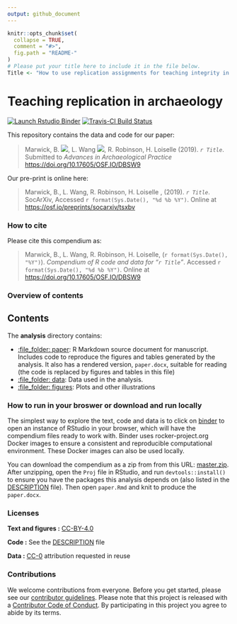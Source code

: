 ```yaml
---
output: github_document
---
```


<!-- README.md is generated from README.Rmd. Please edit that file -->

```r
knitr::opts_chunk$set(
  collapse = TRUE,
  comment = "#>",
  fig.path = "README-"
)
# Please put your title here to include it in the file below. 
Title <- "How to use replication assignments for teaching integrity in empirical archaeology"
```

# Teaching replication in archaeology
<!-- badges: start -->
[![Launch Rstudio Binder](http://mybinder.org/badge.svg)](https://mybinder.org/v2/gh/benmarwick/replicationteachingarchaeology/master?urlpath=rstudio) 
[![Travis-CI Build Status](https://travis-ci.org/benmarwick/teaching-replication-in-archaeology.svg?branch=master)](https://travis-ci.org/benmarwick/teaching-replication-in-archaeology)

<!-- badges: end -->


This repository contains the data and code for our paper:

> Marwick, B. [![](https://orcid.org/sites/default/files/images/orcid_16x16.png)](https://orcid.org/0000-0001-7879-4531), L. Wang [![](https://orcid.org/sites/default/files/images/orcid_16x16.png)](https://orcid.org/0000-0001-9060-2125), R. Robinson, H. Loiselle (2019). _`r Title`_. Submitted to _Advances in Archaeological Practice_ <https://doi.org/10.17605/OSF.IO/DBSW9>

Our pre-print is online here:

> Marwick, B., L. Wang, R. Robinson, H. Loiselle , (2019). _`r Title`_. SocArXiv, Accessed `r format(Sys.Date(), "%d %b %Y")`. Online at <https://osf.io/preprints/socarxiv/tsxbv>

### How to cite

Please cite this compendium as:

> Marwick, B., L. Wang, R. Robinson, H. Loiselle, (`r format(Sys.Date(), "%Y")`). _Compendium of R code and data for "`r Title`"_. Accessed `r format(Sys.Date(), "%d %b %Y")`. Online at <https://doi.org/10.17605/OSF.IO/DBSW9>

### Overview of contents

## Contents

The **analysis** directory contains:  

- [:file_folder: paper](/analysis/paper): R Markdown source document for manuscript. Includes code to reproduce the figures and tables generated by the analysis. It also has a rendered version, `paper.docx`, suitable for reading (the code is replaced by figures and tables in this file)    
- [:file_folder: data](/analysis/data): Data used in the analysis.  
- [:file_folder: figures](/analysis/figures): Plots and other illustrations

### How to run in your broswer or download and run locally

The simplest way to explore the text, code and data is to click on [binder](https://mybinder.org/v2/gh/benmarwick/replicationteachingarchaeology/master?urlpath=rstudio) to open an instance of RStudio in your browser, which will have the compendium files ready to work with. Binder uses rocker-project.org Docker images to ensure a consistent and reproducible computational environment. These Docker images can also be used locally.

You can download the compendium as a zip from from this URL: [master.zip](/archive/master.zip). After unzipping, open the `Proj` file in RStudio, and run `devtools::install()` to ensure you have the packages this analysis depends on (also listed in the [DESCRIPTION](/DESCRIPTION) file). Then open `paper.Rmd` and knit to produce the `paper.docx`.

### Licenses

**Text and figures :**  [CC-BY-4.0](http://creativecommons.org/licenses/by/4.0/)

**Code :** See the [DESCRIPTION](DESCRIPTION) file

**Data :** [CC-0](http://creativecommons.org/publicdomain/zero/1.0/) attribution requested in reuse

### Contributions

We welcome contributions from everyone. Before you get started, please see our [contributor guidelines](CONTRIBUTING.md). Please note that this project is released with a [Contributor Code of Conduct](CONDUCT.md). By participating in this project you agree to abide by its terms.

